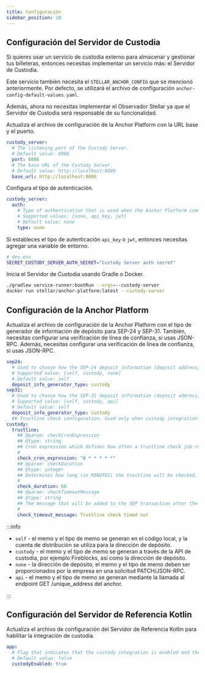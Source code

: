 ```yaml
---
title: Configuración
sidebar_position: 10
---
```



## Configuración del Servidor de Custodia

Si quieres usar un servicio de custodia externo para almacenar y gestionar tus billeteras, entonces necesitas implementar un servicio más: el Servidor de Custodia.

Este servicio también necesita el `STELLAR_ANCHOR_CONFIG` que se mencionó anteriormente. Por defecto, se utilizará el archivo de configuración `anchor-config-default-values.yaml`.

Además, ahora no necesitas implementar el Observador Stellar ya que el Servidor de Custodia será responsable de su funcionalidad.

Actualiza el archivo de configuración de la Anchor Platform con la URL base y el puerto.

<CodeExample>

```yaml
custody_server:
  # The listening port of the Custody Server.
  # Default value: 8086
  port: 8086
  # The base URL of the Custody Server.
  # Default value: http://localhost:8086
  base_url: http://localhost:8086
```

</CodeExample>

Configura el tipo de autenticación.

<CodeExample>

```yaml
custody_server:
  auth:
    # Type of authentication that is used when the Anchor Platform communicates with the Custody Server.
    # Supported values: [none, api_key, jwt]
    # Default value: none
    type: none
```

</CodeExample>

Si estableces el tipo de autenticación `api_key` o `jwt`, entonces necesitas agregar una variable de entorno.

<CodeExample>

```bash
# dev.env
SECRET_CUSTODY_SERVER_AUTH_SECRET="Custody Server auth secret"
```

</CodeExample>

Inicia el Servidor de Custodia usando Gradle o Docker.

<CodeExample>

```bash
./gradlew service-runner:bootRun --args=--custody-server
docker run stellar/anchor-platform:latest --custody-server
```

</CodeExample>

## Configuración de la Anchor Platform

Actualiza el archivo de configuración de la Anchor Platform con el tipo de generador de información de depósito para SEP-24 y SEP-31. También, necesitas configurar una verificación de línea de confianza, si usas JSON-RPC. Además, necesitas configurar una verificación de línea de confianza, si usas JSON-RPC.

<CodeExample>

```yaml
sep24:
  # Used to choose how the SEP-24 deposit information (deposit address, memo and memo type) will be generated
  # Supported value: [self, custody, none]
  # Default value: self
  deposit_info_generator_type: custody
sep31:
  # Used to choose how the SEP-31 deposit information (deposit address, memo and memo type) will be generated
  # Supported value: [self, custody, api]
  # Default value: self
  deposit_info_generator_type: custody
  ## Trustline check configuration. Used only when custody integration is enabled
custody:
  trustline:
    ## @param: checkCronExpression
    ## @type: string
    ## Cron expression which defines how often a trustline check job runs. By default, a job runs every minute
    #
    check_cron_expression: "0 * * * * *"
    ## @param: checkDuration
    ## @type: integer
    ## Determines how long (in MINUTES) the trustline will be checked. By default - 1 hour (60 minutes)
    #
    check_duration: 60
    ## @param: checkTimeoutMessage
    ## @type: string
    ## The message that will be added to the SEP transaction after the duration check is exceeded
    #
    check_timeout_message: Trustline check timed out
```

</CodeExample>

:::info

- `self` - el memo y el tipo de memo se generan en el código local, y la cuenta de distribución se utiliza para la dirección de depósito.
- `custody` - el memo y el tipo de memo se generan a través de la API de custodia, por ejemplo Fireblocks, así como la dirección de depósito.
- `none` - la dirección de depósito, el memo y el tipo de memo deben ser proporcionados por la empresa en una solicitud PATCH/JSON-RPC.
- `api` - el memo y el tipo de memo se generan mediante la llamada al endpoint GET /unique_address del anchor.

:::

## Configuración del Servidor de Referencia Kotlin

Actualiza el archivo de configuración del Servidor de Referencia Kotlin para habilitar la integración de custodia.

<CodeExample>

```yaml
app:
  # Flag that indicates that the custody integration is enabled and the payment will be submitted using the Custody Server.
  # Default value: false
  custodyEnabled: true
```

</CodeExample>
